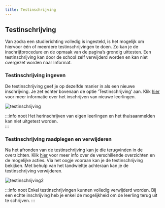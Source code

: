 ```yaml
---
title: Testinschrijving
---
```


## Testinschrijving

Van zodra een studierichting volledig is ingesteld, is het mogelijk om hiervoor één of meerdere testinschrijvingen te doen. Zo kan je de inschrijfprocedure en de opmaak van de pagina’s grondig uittesten. Een testinschrijving kan door de school zelf verwijderd worden en kan niet overgezet worden naar Informat. 

### Testinschrijving ingeven

De testinschrijving geef je op dezelfde manier in als een nieuwe inschrijving. Je zet echter bovenaan de optie 'Testinschrijving' aan. Klik [hier](/inschrijvingen/inschrijven/nieuwe_inschrijving/) voor meer informatie over het inschrijven van nieuwe leerlingen. 

![testinschrijving](./testinschrijving.png)

:::info noot
Het herinschrijven van eigen leerlingen en het thuisaanmelden kan niet uitgetest worden.  
:::

### Testinschrijving raadplegen en verwijderen

Na het afronden van de testinschrijving kan je die terugvinden in de overzichten. Klik [hier](/inschrijvingen/opvolging/) voor meer info over de verschillende overzichten en de mogelijke acties. Via het oogje vooraan kan je de testinschrijving bekijken. Met behulp van het tandwieltje achteraan kan je de testinschrijving verwijderen. 

![testinschrijving2](./testinschrijving2.png)

:::info noot
Enkel testinschrijvingen kunnen volledig verwijderd worden. Bij een echte inschrijving heb je enkel de mogelijkheid om de leerling terug uit te schrijven. 
:::